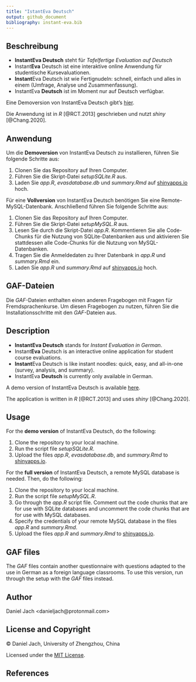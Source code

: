 ```yaml
---
title: "IstantEva Deutsch"
output: github_document
bibliography: instant-eva.bib
---
```


## Beschreibung

* **InstantEva Deutsch** steht für *Tafelfertige Evaluation auf Deutsch*
* Instant**Eva** Deutsch ist eine interaktive online Anwendung für studentische Kursevaluationen.
* **Instant**Eva Deutsch ist wie Fertignudeln: schnell, einfach und alles in einem (Umfrage, Analyse und Zusammenfassung).
* InstantEva **Deutsch** ist im Moment nur auf Deutsch verfügbar.

Eine Demoversion von InstantEva Deutsch gibt's <a href='https://danieljach.shinyapps.io/instant-eva-deutsch/' target='_blank'>hier</a>.

Die Anwendung ist in *R* [@RCT.2013] geschrieben und nutzt *shiny* [@Chang.2020].

## Anwendung

Um die **Demoversion** von InstantEva Deutsch zu installieren, führen Sie folgende Schritte aus: 

1. Clonen Sie das Repository auf Ihren Computer. 
2. Führen Sie die Skript-Datei *setupSQLite.R* aus.
3. Laden Sie *app.R*, *evasdatabase.db* und *summary.Rmd* auf <a href='https://www.shinyapps.io/' target='_blank'>shinyapps.io</a> hoch. 

Für eine **Vollversion** von InstantEva Deutsch benötigen Sie eine Remote-MySQL-Datenbank. Anschließend führen Sie folgende Schritte aus:

1. Clonen Sie das Repository auf Ihren Computer. 
2. Führen Sie die Skript-Datei *setupMySQL.R* aus.
3. Lesen Sie durch die Skript-Datei *app.R*. Kommentieren Sie alle Code-Chunks für die Nutzung von SQLite-Datenbanken aus und aktivieren Sie stattdessen alle Code-Chunks für die Nutzung von MySQL-Datenbanken.
4. Tragen Sie die Anmeldedaten zu Ihrer Datenbank in *app.R* und *summary.Rmd* ein.
5. Laden Sie *app.R* und *summary.Rmd* auf <a href='https://www.shinyapps.io/' target='_blank'>shinyapps.io</a> hoch. 

## GAF-Dateien

Die *GAF*-Dateien enthalten einen anderen Fragebogen mit Fragen für Fremdsprachenkurse. Um diesen Fragebogen zu nutzen, führen Sie die Installationsschritte mit den *GAF*-Dateien aus.


## Description

* **InstantEva Deutsch** stands for *Instant Evaluation in German*.
* Instant**Eva** Deutsch is an interactive online application for student course evaluations. 
* **Instant**Eva Deutsch is like instant noodles: quick, easy, and all-in-one (survey, analysis, and summary). 
* InstantEva **Deutsch** is currently only available in German. 

A demo version of InstantEva Deutsch is available <a href='https://danieljach.shinyapps.io/instant-eva-deutsch/' target='_blank'>here</a>.

The application is written in *R* [@RCT.2013] and uses *shiny* [@Chang.2020].

## Usage

For the **demo version** of InstantEva Deutsch, do the following: 

1. Clone the repository to your local machine. 
2. Run the script file *setupSQLite.R*.
3. Upload the files *app.R*, *evasdatabase.db*, and *summary.Rmd* to <a href='https://www.shinyapps.io/' target='_blank'>shinyapps.io</a>.

For the **full version** of InstantEva Deutsch, a remote MySQL database is needed. Then, do the following: 

1. Clone the repository to your local machine. 
2. Run the script file *setupMySQL.R*.
3. Go through the *app.R* script file. Comment out the code chunks that are for use with SQLite databases and uncomment the code chunks that are for use with MySQL databases.
4. Specify the credentials of your remote MySQL database in the files *app.R* and *summary.Rmd*.
5. Upload the files *app.R* and *summary.Rmd* to <a href='https://www.shinyapps.io/' target='_blank'>shinyapps.io</a>.

## GAF files

The *GAF* files contain another questionnaire with questions adapted to the use in German as a foreign language classrooms. To use this version, run through the setup with the *GAF* files instead.

## Author  

Daniel Jach <danieljach\@protonmail.com>

## License and Copyright  

&copy; Daniel Jach, University of Zhengzhou, China

Licensed under the [MIT License](LICENSE).

## References  
